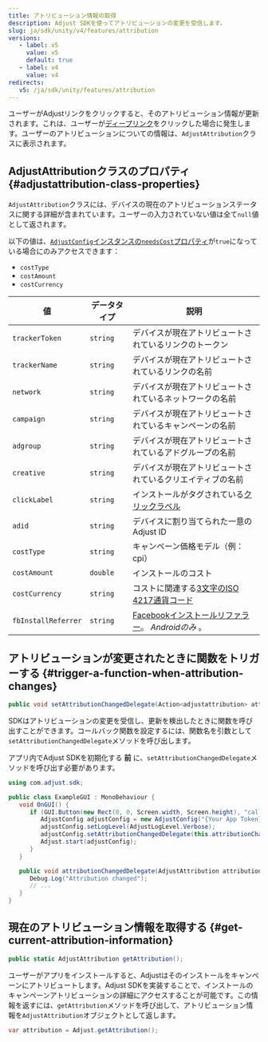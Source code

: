 ```yaml
---
title: アトリビューション情報の取得
description: Adjust SDKを使ってアトリビューションの変更を受信します。
slug: ja/sdk/unity/v4/features/attribution
versions:
   - label: v5
     value: v5
     default: true
   - label: v4
     value: v4
redirects:
   v5: /ja/sdk/unity/features/attribution
---
```


ユーザーがAdjustリンクをクリックすると、そのアトリビューション情報が更新されます。これは、ユーザーが[ディープリンク](https://help.adjust.com/ja/article/deep-links)をクリックした場合に発生します。ユーザーのアトリビューションについての情報は、`AdjustAttribution`クラスに表示されます。

## AdjustAttributionクラスのプロパティ \{\#adjustattribution\-class\-properties\}

`AdjustAttribution`クラスには、デバイスの現在のアトリビューションステータスに関する詳細が含まれています。ユーザーの入力されていない値は全て`null`値として返されます。

<Callout type="note">

以下の値は、[`AdjustConfig`インスタンスの`needsCost`プロパティ](/ja/sdk/android/configuration#enable-cost-data-sending)が`true`になっている場合にのみアクセスできます：

- `costType`
- `costAmount`
- `costCurrency`

</Callout>

| 値                  | データタイプ | 説明                                                                                                                |
| ------------------- | ------------ | ------------------------------------------------------------------------------------------------------------------- |
| `trackerToken`      | `string`     | デバイスが現在アトリビュートされているリンクのトークン                                                              |
| `trackerName`       | `string`     | デバイスが現在アトリビュートされているリンクの名前                                                                  |
| `network`           | `string`     | デバイスが現在アトリビュートされているネットワークの名前                                                            |
| `campaign`          | `string`     | デバイスが現在アトリビュートされているキャンペーンの名前                                                            |
| `adgroup`           | `string`     | デバイスが現在アトリビュートされているアドグループの名前                                                            |
| `creative`          | `string`     | デバイスが現在アトリビュートされているクリエイティブの名前                                                          |
| `clickLabel`        | `string`     | インストールがタグされている[クリックラベル](https://help.adjust.com/ja/article/user-rewards)                       |
| `adid`              | `string`     | デバイスに割り当てられた一意のAdjust ID                                                                             |
| `costType`          | `string`     | キャンペーン価格モデル（例：cpi）                                                                                   |
| `costAmount`        | `double`     | インストールのコスト                                                                                                |
| `costCurrency`      | `string`     | コストに関連する[3文字のISO 4217通貨コード](https://www.iban.com/currency-codes)                                    |
| `fbInstallReferrer` | `string`     | [Facebookインストールリファラー](https://developers.facebook.com/docs/app-ads/install-referrer/)。 _Androidのみ_ 。 |

## アトリビューションが変更されたときに関数をトリガーする \{\#trigger\-a\-function\-when\-attribution\-changes\}

<CodeBlock title="メソッドシグネチャー">

```cs
public void setAttributionChangedDelegate(Action<adjustattribution> attributionChangedDelegate, string sceneName = "Adjust");
```

</CodeBlock>

SDKはアトリビューションの変更を受信し、更新を検出したときに関数を呼び出すことができます。コールバック関数を設定するには、関数名を引数として`setAttributionChangedDelegate`メソッドを呼び出します。

<Callout type="important">

アプリ内でAdjust SDKを初期化する **前** に、`setAttributionChangedDelegate`メソッドを呼び出す必要があります。

</Callout>
<CodeBlock highlight="{range: 8}, {range: 13-16}">

```cs
using com.adjust.sdk;

public class ExampleGUI : MonoBehaviour {
   void OnGUI() {
      if (GUI.Button(new Rect(0, 0, Screen.width, Screen.height), "callback")) {
         AdjustConfig adjustConfig = new AdjustConfig("{Your App Token}", AdjustEnvironmentSandbox);
         adjustConfig.setLogLevel(AdjustLogLevel.Verbose);
         adjustConfig.setAttributionChangedDelegate(this.attributionChangedDelegate);
         Adjust.start(adjustConfig);
      }
   }

   public void attributionChangedDelegate(AdjustAttribution attribution) {
      Debug.Log("Attribution changed");
      // ...
   }
}
```

</CodeBlock>

## 現在のアトリビューション情報を取得する \{\#get\-current\-attribution\-information\}

<CodeBlock title="メソッドシグネチャー">

```cs
public static AdjustAttribution getAttribution();
```

</CodeBlock>

ユーザーがアプリをインストールすると、Adjustはそのインストールをキャンペーンにアトリビュートします。Adjust SDKを実装することで、インストールのキャンペーンアトリビューションの詳細にアクセスすることが可能です。この情報を返すには、`getAttribution`メソッドを呼び出して、アトリビューション情報を`AdjustAttribution`オブジェクトとして返します。

```cs
var attribution = Adjust.getAttribution();
```
